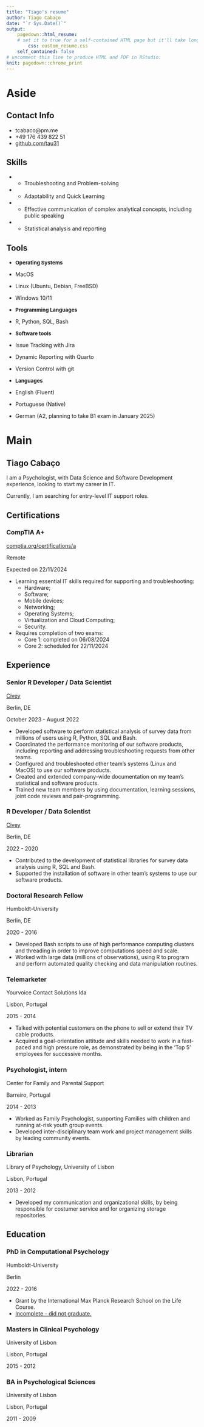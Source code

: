 ```yaml
---
title: "Tiago's resume"
author: Tiago Cabaço
date: "`r Sys.Date()`"
output:
    pagedown::html_resume:
    # set it to true for a self-contained HTML page but it'll take longer to render
        css: custom_resume.css
    self_contained: false
# uncomment this line to produce HTML and PDF in RStudio:
knit: pagedown::chrome_print
---
```


Aside
================================================================================

Contact Info {#contact}
--------------------------------------------------------------------------------

- <i class="fa fa-envelope"></i> tcabaco@pm.me
- <i class="fa fa-phone"></i>  +49 176 439 822 51
- <i class="fa fa-github"></i> [github.com/tau31](https://github.com/)

Skills {#skills}
--------------------------------------------------------------------------------

- - Troubleshooting and Problem-solving

- - Adaptability and Quick Learning

- - Effective communication of complex analytical concepts, including public speaking

- - Statistical analysis and reporting

Tools {#skills}
--------------------------------------------------------------------------------

- <span style="font-size:10pt">**Operating Systems**</span>

- MacOS
- Linux (Ubuntu, Debian, FreeBSD)
- Windows 10/11

- <span style="font-size:10pt">**Programming Languages**</span>

- R, Python, SQL, Bash

- <span style="font-size:10pt">**Software tools**</span>

- Issue Tracking with Jira
- Dynamic Reporting with Quarto
- Version  Control with git

- <span style="font-size:10pt">**Languages**</span>

- English (Fluent)
- Portuguese (Native)
- German (A2, planning to take B1 exam in January 2025)

Main 
================================================================================

Tiago Cabaço {#title}
--------------------------------------------------------------------------------
I am a Psychologist, with Data Science and Software Development experience, 
looking to start my career in IT.

Currently, I am searching for entry-level IT support roles. 

<!-- ### About me -->
<!-- I hold a Master degree in Psychology and I am a Data Scientist that uses tools like R, SQL, Python and Bash. -->

<!-- I enjoy the challenges of processing and exploring complex data, and I use statistics to  -->
<!-- uncover findings and insights. -->

<!-- I welcome the collaboration with colleagues and I am very driven to adjust to each audience when communicating -->
<!-- findings and results. -->

<!-- Being able to dive deep into new topics and learn new technologies, is something that is very dear to me.  -->

<!-- I am looking for an opportunity where I can use my skills to make a difference in people's life and in our society. -->

Certifications {data-icon=computer}
--------------------------------------------------------------------------------

### CompTIA A+

[comptia.org/certifications/a](https://www.comptia.org/certifications/a#overview)

Remote 

Expected on 22/11/2024

- Learning essential IT skills required for supporting and troubleshooting:
   - Hardware;
    - Software;
    - Mobile devices;
    - Networking;
    - Operating Systems;
    - Virtualization and Cloud Computing;
    - Security.

- Requires completion of two exams:
    - Core 1: completed on 06/08/2024
    - Core 2: scheduled for 22/11/2024

Experience {data-icon=briefcase}
--------------------------------------------------------------------------------

### Senior R Developer / Data Scientist

[Civey](https://civey.com/) 

Berlin, DE

October 2023 - August 2022

- Developed software to perform statistical analysis of survey data from millions of users using R, Python, SQL and Bash.
<!-- - Performed and presented analytical reports, using product and user behavior data, to stakeholders.  -->
- Coordinated the performance monitoring of our software products, including reporting and addressing troubleshooting requests
from other teams. 
- Configured and troubleshooted other team's systems (Linux and MacOS) to use our software products.
- Created and extended company-wide documentation on my team's statistical and software products. 
- Trained new team members by using documentation, learning sessions, joint code reviews and 
pair-programming.


<!-- - Developed R statistical libraries used daily to transform millions of user's survey responses 
into statistically representative results, used on all the company's costumer-facing products. 
- Analyzed data from millions of users using R, PostgreSQL and Clickhouse and produced visualizations, 
dashboards and reports to answer stakeholder's analytical requests, resulting in a better support for decisions 
across our products.
- Contributed to an extensive refactoring of a core functionality which
simplified its maintenance and improved its extendibility, culminating in the development of a new
product. 
- Coordinated the monitoring of our R software products, including the cooperation with 
other teams, which resulted in the development of new monitoring features and dashboards (e.g. Slack bots or 
Redash Dashboards) and in an improved communication and efficiency in problem-solving. 
- Developed internal tools with R, Bash, PostgreSQL, Clickhouse and Python used to support other teams,
resulting in an increased speed and flexibility to meet customer's requests. 
- Created documentation covering the statistical concepts and logic used in our products, which resulted in the 
improved understanding of our products, both internally and by other teams.  -->

### R Developer / Data Scientist

[Civey](https://civey.com/) 

Berlin, DE

2022 - 2020

- Contributed to the development of statistical libraries for survey data analysis using R, SQL and Bash. 
- Supported the installation of software in other team's systems to use our software products. 
<!-- - Contributed to the development of a bash command line tool used to configure the development environment in production. -->

<!-- - Contributed to the development of R libraries used to calculate more then 10.000 representative survey 
results daily.  
- Lead the development of a new feature for geographical survey analysis, resulting in an new product. 
- Developed a service that daily updates statistical estimates of the German population using R and Python Airflow, 
which directly improved the quality of our poll results.  
- Contributed to the development of bash command line tool used to configure the R environment in production, resulting 
in efficient and safe workflow for new releases to production.    -->

### Doctoral Research Fellow

Humboldt-University 

Berlin, DE

2020 - 2016

<!-- - Grant by the International Max Planck Research School on the Life Course. -->
- Developed Bash scripts to use of high performance computing clusters and threading in order to improve computations speed and scale. 
<!-- - Use of high performance computing clusters and threading in order to provide scalable modeling solutions. -->
<!-- - Applied hierarchical Bayesian regression and mixture modeling techniques, using the Stan probabilistic programming language, to account for different aspects of how the data was structured and generated. -->
<!-- - Applied hierarchical Bayesian regression and mixture modeling techniques, using the Stan probabilistic programming language. -->
- Worked with large data (millions of observations), using R to program and perform automated quality checking and data manipulation routines.  
<!-- - Developed visualizations using ggplot in R to efficiently communicate insights and assess statistical model performance. -->

<!-- ### Research Trainee   -->

<!-- Psychological methods group -->

<!-- University of Amsterdam, NL -->

<!-- 2016 - 2015 -->

<!-- - Created, maintained an archival data base with historical events from the Psychometric Society, resulting in a publication.  -->
<!-- - Developed R based animated network visualizations of sequences of historical events.  -->


### Telemarketer

Yourvoice Contact Solutions lda

Lisbon, Portugal

2015 - 2014

- Talked with potential customers on the phone to sell or extend their TV cable products. 
- Acquired a goal-orientation attitude and skills needed to work in a fast-paced and high pressure role, as demonstrated by being in the 'Top 5' employees for successive months.

### Psychologist, intern

Center for Family and Parental Support

Barreiro, Portugal

2014 - 2013

- Worked as Family Psychologist, supporting Families with children and running at-risk youth group events. 
- Developed inter-disciplinary team work and project management skills by leading community events.

<!-- ### Research Consultant -->

<!-- Freelance -->

<!-- Lisbon, Portugal -->

<!-- 2014 - 2012 -->

<!-- - Consulted several research projects by supporting data analysis projects, and by conducting and translating structured interviews. -->


### Librarian

Library of Psychology, University of Lisbon

Lisbon, Portugal

2013 - 2012 

- Developed my communication and organizational skills, by being responsible for costumer service and for organizing storage repositories.


<!-- ### Research Assistant  -->

<!-- Cognitive psychology lab -->

<!-- University of Lisbon, Portugal -->

<!-- 2012 - 2011 -->

<!-- - Assisted ongoing research projects by doing data collection and literature review, resulting in an authored publication and development of project management skills. -->


<!-- ### Research Fellow -->

<!-- Grant by Amadeu Dias Foundation -->

<!-- Lisbon, Portugal -->

<!-- 2011 - 2010 -->

<!-- - Responsible for data collection, lab management and reporting. The project received the foundation's award for best social sciences project. -->



Education {data-icon=graduation-cap}
--------------------------------------------------------------------------------

### PhD in Computational Psychology

Humboldt-University

Berlin

2022 - 2016

- Grant by the International Max Planck Research School on the Life Course.
- [Incomplete - did not graduate.]{.underline}

<!-- ### Erasmus Intensive Program in Mathematical Psychology

University of Tartu

Sagadi, Estonia

2014 -->


### Masters in Clinical Psychology

University of Lisbon

Lisbon, Portugal

2015 - 2012

<!-- For my thesis I developed and deployed an online survey, and self-learned R to implement a non-standard statistical model. All of which resulted in receiving the highest grade with distinction.   -->


### BA in Psychological Sciences

University of Lisbon

Lisbon, Portugal

2011 - 2009


<!-- Civic participation {data-icon=hands-helping}
--------------------------------------------------------------------------------

### Student representation

Graduate students representative

Berlin

2018 - 2017

- Agilized the communication between administration and students. 


### Elder Care

Elderly Care Home

Lisbon, Portugal

2014 - 2013

Supported physiotherapy sessions with the elderly.


### Student representation
Pedagogical Counsel

Faculty of Psychology, University of Lisbon

2013 - 2009

- As student body representative, I made the connection between students and faculty. 
- I was responsible for scheduling the exams for all courses and represented the faculty in an external evaluation process.  -->

<!-- ### Disaster Relief -->

<!-- Faculty of Psychology -->

<!-- University of Lisbon, Portugal -->

<!-- 2010 -->

<!-- - Organized a Goods Collection Campaign to support Madeira's population, when it was affected by disaster floods in February 2010. -->


<!-- ### Drug Addiction and Homelessness -->

<!-- Teen Challenge -->

<!-- Lisbon, Portugal -->

<!-- 2009 - 2006 -->

<!-- - Volunteered at the food and syringes delivery team. Organized and conducted community activities for children and elderly people in a disadvantaged neighborhood. -->

<!-- 
Publications {data-icon=file}
--------------------------------------------------------------------------------

- Wijsen, L. D., Borsboom, D.,  **Cabaço, T.**, & Heiser, W. J. (2019).  *An Academic Genealogy of Psychometric Society Presidents*. *Psychometrika*, *84*(2), 562-588.
- Almeida, J., Mahon, B. Z., Zapater-Raberov, V., Dziuba, A., **Cabaço, T.**, Marques, J. F., & Caramazza, A. (2014). Grasping with the eyes: *The role of elongation in visual recognition of manipulable objects. Cognitive, Affective, & Behavioral Neuroscience*, *14*(1), 319-335. -->
